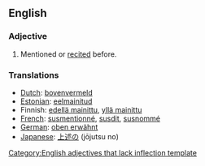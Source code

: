==English==
===Adjective===
#Mentioned or [[recited]] before.

===Translations===
*[[Dutch]]: [[bovenvermeld]]
*[[Estonian]]: [[eelmainitud]]
*Finnish: [[edellä mainittu]], [[yllä mainittu]]
*[[French]]: [[susmentionné]], [[susdit]], [[susnommé]]
*[[German]]: [[oben erwähnt]]
*[[Japanese]]: [[上述の]] (jōjutsu no)

[[Category:English adjectives that lack inflection template]]